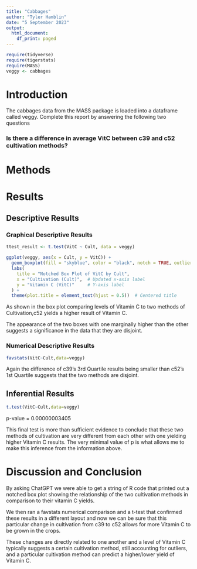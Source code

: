 ```yaml
---
title: "Cabbages"
author: "Tyler Hamblin"
date: "5 September 2023"
output:
  html_document:
    df_print: paged
---
```


```r
require(tidyverse)
require(tigerstats)
require(MASS)
veggy <- cabbages
```

# Introduction

<!--In this section you explain what you are trying to show.  Where did the data come from?  What is the research or other question you are trying to answer?!-->
 The cabbages data from the MASS package is loaded into a dataframe called veggy. Complete this report by answering the following two questions  
 
### Is there a difference in average VitC between c39 and c52 cultivation methods?  

# Methods

<!--Decide on your methods:  use "variable analysis" or other appropriate descriptors.  Make sure to choose at least one graphical method and at least one numerical method.!-->

# Results

<!--Divide this section into two sub-sections:  One for your descriptive  results and one for your inferential results.!-->

## Descriptive Results

### Graphical Descriptive Results

<!--Graphical results here.  Make sure to show your code.  Provide appropriate labels for axes, giving units if possible, and provide a good title for the graph, too.  Use the graphical results to describe the patterns if any that exist in the data as focused toward the research question!-->

```r
ttest_result <- t.test(VitC ~ Cult, data = veggy)

ggplot(veggy, aes(x = Cult, y = VitC)) +
  geom_boxplot(fill = "skyblue", color = "black", notch = TRUE, outlier.colour = "red") +
  labs(
    title = "Notched Box Plot of VitC by Cult",
    x = "Cultivation (Cult)",  # Updated x-axis label
    y = "Vitamin C (VitC)"     # Y-axis label
  ) +
  theme(plot.title = element_text(hjust = 0.5))  # Centered title

```

As shown in the box plot comparing levels of Vitamin C to two methods of Cultivation,c52 yields a higher result of Vitamin C. 

The appearance of the two boxes with one marginally higher than the other suggests a significance in the data that they are disjoint.   

### Numerical Descriptive Results

<!--Numerical results go here. Use the numerical results to describe the patterns if any that exist in the data as focused toward the research question!-->
```r
favstats(VitC~Cult,data=veggy)
```

Again the difference of c39's 3rd Quartile results being smaller than c52's 1st Quartile suggests that the two methods are disjoint. 

## Inferential Results

<!--State hypothesis clearly.  Make sure your discussion of the inferential test covers all the aspects that the test output produces, such as test statistic, p-value etc.  Make a decision about the null hypothesis, explain the assumptions on which the selected test/procedure was based, and why the chosen procedure satisfys the assumptions and is appropriate to answer the research question!-->

```r
t.test(VitC~Cult,data=veggy)
```
p-value = 0.00000003405

This final test is more than sufficient evidence to conclude that these two methods of cultivation are very different from each other with one yielding higher Vitamin C results. The very minimal value of p is what allows me to make this inference from the information above. 

# Discussion and Conclusion

<!--Discussion and conclusion here.  If you found a relationship be sure to consider whether the relationship occurs because one of the variavbles causes the other, or whether they perhasps are related for some other reason.  Watch the chapter 6 videos from the GeorgeTown videos collection.!-->

By asking ChatGPT we were able to get a string of R code that printed out a notched box plot showing the relationship of the two cultivation methods in comparison to their vitamin C yields. 

We then ran a favstats numerical comparison and a t-test that confirmed these results in a different layout and now we can be sure that this particular change in cultivation from c39 to c52 allows for more Vitamin C to be grown in the crops. 

These changes are directly related to one another and a level of Vitamin C typically suggests a certain cultivation method, still accounting for outliers, and a particular cultivation method can predict a higher/lower yield of Vitamin C.

